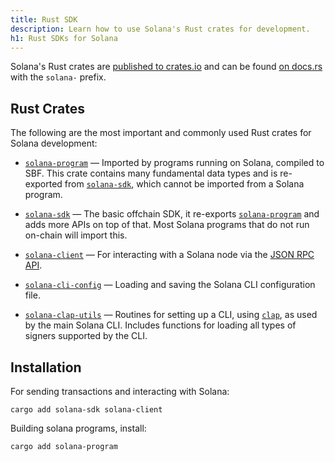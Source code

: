 ```yaml
---
title: Rust SDK
description: Learn how to use Solana's Rust crates for development.
h1: Rust SDKs for Solana
---
```


Solana's Rust crates are
[published to crates.io](https://crates.io/search?q=solana-) and can be found
[on docs.rs](https://docs.rs/releases/search?query=solana-) with the `solana-`
prefix.

## Rust Crates

The following are the most important and commonly used Rust crates for Solana
development:

- [`solana-program`] &mdash; Imported by programs running on Solana, compiled to
  SBF. This crate contains many fundamental data types and is re-exported from
  [`solana-sdk`], which cannot be imported from a Solana program.

- [`solana-sdk`] &mdash; The basic offchain SDK, it re-exports
  [`solana-program`] and adds more APIs on top of that. Most Solana programs
  that do not run on-chain will import this.

- [`solana-client`] &mdash; For interacting with a Solana node via the
  [JSON RPC API](/docs/rpc).

- [`solana-cli-config`] &mdash; Loading and saving the Solana CLI configuration
  file.

- [`solana-clap-utils`] &mdash; Routines for setting up a CLI, using [`clap`],
  as used by the main Solana CLI. Includes functions for loading all types of
  signers supported by the CLI.

[`solana-program`]: https://docs.rs/solana-program
[`solana-sdk`]: https://docs.rs/solana-sdk
[`solana-client`]: https://docs.rs/solana-client
[`solana-cli-config`]: https://docs.rs/solana-cli-config
[`solana-clap-utils`]: https://docs.rs/solana-clap-utils
[`clap`]: https://docs.rs/clap

## Installation

For sending transactions and interacting with Solana:

```shell title="Terminal"
cargo add solana-sdk solana-client
```

Building solana programs, install:

```shell title="Terminal"
cargo add solana-program
```
